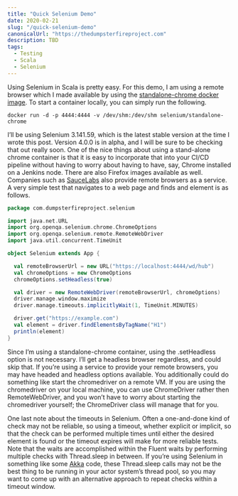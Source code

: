 ```yaml
---
title: "Quick Selenium Demo"
date: 2020-02-21
slug: "/quick-selenium-demo"
canonicalUrl: "https://thedumpsterfireproject.com"
description: TBD
tags:
  - Testing
  - Scala
  - Selenium
---
```

Using Selenium in Scala is pretty easy. For this demo, I am using a remote browser which I made available by using the
[standalone-chrome docker image](https://github.com/SeleniumHQ/docker-selenium). To start a container locally, you can
simply run the following.

```
docker run -d -p 4444:4444 -v /dev/shm:/dev/shm selenium/standalone-chrome
```

I’ll be using Selenium 3.141.59, which is the latest stable version at the time I wrote this post. Version 4.0.0 is in alpha,
and I will be sure to be checking that out really soon. One of the nice things about using a stand-alone chrome container is
that it is easy to incorporate that into your CI/CD pipeline without having to worry about having to have, say, Chrome installed
on a Jenkins node. There are also Firefox images available as well. Companies such as [SauceLabs](https://saucelabs.com/)
also provide remote browsers as a service. A very simple test that navigates to a web page and finds and element is as follows.

```scala
package com.dumpsterfireproject.selenium

import java.net.URL
import org.openqa.selenium.chrome.ChromeOptions
import org.openqa.selenium.remote.RemoteWebDriver
import java.util.concurrent.TimeUnit

object Selenium extends App {

  val remoteBrowserUrl = new URL("https://localhost:4444/wd/hub")
  val chromeOptions = new ChromeOptions
  chromeOptions.setHeadless(true)

  val driver = new RemoteWebDriver(remoteBrowserUrl, chromeOptions)
  driver.manage.window.maximize
  driver.manage.timeouts.implicitlyWait(1, TimeUnit.MINUTES)

  driver.get("https://example.com")
  val element = driver.findElementsByTagName("H1")
  println(element)
}
```

Since I’m using a standalone-chrome container, using the .setHeadless option is not necessary. I’ll get a headless browser
regardless, and could skip that. If you’re using a service to provide your remote browsers, you may have headed and headless
options available. You additionally could do something like start the chromedriver on a remote VM. If you are using the
chromedriver on your local machine, you can use ChromeDriver rather then RemoteWebDriver, and you won’t have to worry about
starting the chromedriver yourself; the ChromeDriver class will manage that for you.

One last note about the timeouts in Selenium. Often a one-and-done kind of check may not be reliable, so using a timeout,
whether explicit or implicit, so that the check can be performed multiple times until either the desired element is found or
the timeout expires will make for more reliable tests. Note that the waits are accomplished within the Fluent waits by
performing multiple checks with Thread.sleep in between. If you’re using Selenium in something like some [Akka](https://akka.io/docs/)
code, these Thread.sleep calls may not be the best thing to be running in your actor system’s thread pool, so you may want to
come up with an alternative approach to repeat checks within a timeout window.
